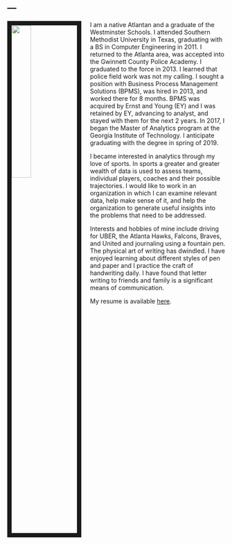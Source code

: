 ---
---

<link rel="stylesheet" href="styles.css" type="text/css">

<img src="images/jfw_1.jpg" style="width:30%; border:10px solid; margin-right: 20px" align="left">

I am a native Atlantan and a graduate of the Westminster Schools.  I attended Southern Methodist University in Texas, graduating with a BS in Computer Engineering in 2011. I returned to the Atlanta area, was accepted into the Gwinnett County Police Academy. I graduated to the force in 2013.  I learned that police field work was not my calling.  I sought a position with Business Process Management Solutions (BPMS), was hired in 2013, and worked there for 8 months. BPMS was acquired by Ernst and Young (EY) and I was retained by EY, advancing to analyst, and stayed with them for the next 2 years. In 2017, I began the Master of Analytics program at the Georgia Institute of Technology.  I anticipate graduating with the degree in spring of 2019.

I became interested in analytics through my love of sports.  In sports a greater and greater wealth of data is used to assess teams, individual players, coaches and their possible trajectories.  I would like to work in an organization in which I can examine relevant data, help make sense of it, and help the organization to generate useful insights into the problems that need to be addressed.

Interests and hobbies of mine include driving for UBER,  the Atlanta Hawks, Falcons, Braves, and United and journaling using a fountain pen. The physical art of writing has dwindled.  I have enjoyed learning about different styles of pen and paper and I practice the craft of handwriting daily.  I have found that letter writing to friends and family is a significant means of communication. 
   
  
My resume is available [here](files/J_Forrest_Willoughby_Resume.pdf).